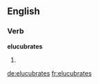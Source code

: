 ==English==

===Verb===
'''elucubrates'''

# {{third-person singular of|[[elucubrate]]}}

[[de:elucubrates]]
[[fr:elucubrates]]